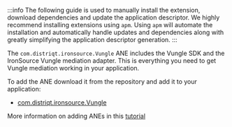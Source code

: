 
:::info
The following guide is used to manually install the extension, download dependencies and update the application descriptor. We highly recommend installing extensions using `apm`. Using `apm` will automate the installation and automatically handle updates and dependencies along with greatly simplifying the application descriptor generation.
:::


The `com.distriqt.ironsource.Vungle` ANE includes the Vungle SDK and the IronSource Vungle mediation adapter. This is everything you need to get Vungle mediation working in your application.

To add the ANE download it from the repository and add it to your application:

- [com.distriqt.ironsource.Vungle](https://github.com/distriqt/ANE-IronSource/raw/master/lib/vungle/com.distriqt.ironsource.Vungle.ane)


More information on adding ANEs in this [tutorial](/docs/tutorials/getting-started)
